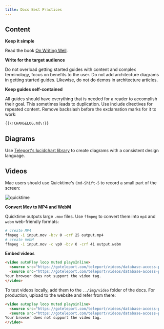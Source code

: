 ```yaml
---
title: Docs Best Practices
---
```


## Content

**Keep it simple**

Read the book [On Writing Well](https://www.amazon.com/Writing-Well-Classic-Guide-Nonfiction/dp/0060891548).

**Write for the target audience**

Do not overload getting started guides with content and complex terminology, focus
on benefits to the user. Do not add architecture diagrams in getting started guides.
Likewise, do not do demos in architecture articles.

**Keep guides self-contained**

All guides should have everything that is needed for a reader
to accomplish their goal. This sometimes leads to duplication.
Use include directives for repeated content. Remove backslash before the exclamation marks for it to work:

```bash
{{\!CHANGELOG.md\!}}
```

## Diagrams

Use [Teleport's lucidchart library](https://app.lucidchart.com/lucidchart/dfcf1f4a-5cf0-4758-8ebb-f6ea86900aba/edit)
to create diagrams with a consistent design language.

## Videos

Mac users should use Quicktime's `Cmd-Shift-5` to record a small part of the screen:

![quicktime](../../img/docs/quicktime.webp)

**Convert Mov to MP4 and WebM**

Quicktime outputs large `.mov` files. Use `ffmpeg` to convert them into `mp4` and `webm`
web-friendly formats:

```bash
# create MP4
ffmpeg -i input.mov -b:v 0 -crf 25 output.mp4
# create WebM
ffmpeg -i input.mov -c vp9 -b:v 0 -crf 41 output.webm
```

**Embed videos**

```html
<video autoPlay loop muted playsInline>
  <source src="https://goteleport.com/teleport/videos/database-access-preview/dbaccessdemo.mp4" type="video/mp4" />
  <source src="https://goteleport.com/teleport/videos/database-access-preview/dbaccessdemo.webm" type="video/webm" />
Your browser does not support the video tag.
</video>
```

To test videos locally, add them to the `../img/video` folder of the docs.
For production, upload to the website and refer from there:

```html
<video autoplay loop muted playsinline>
  <source src="https://goteleport.com/teleport/videos/database-access-preview/dbaccessdemo.mp4" type="video/mp4">
  <source src="https://goteleport.com/teleport/videos/database-access-preview/dbaccessdemo.webm" type="video/webm">
Your browser does not support the video tag.
</video>
```
